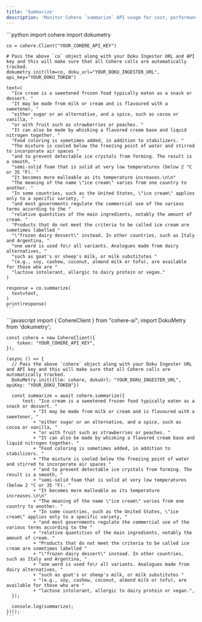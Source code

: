 ```yaml
---
title: 'Summarize'
description: 'Monitor Cohere `summarize` API usage for cost, performance & user interactions'
---
```


<Tabs>
  <Tab title="Python">
    ```python
    import cohere
    import dokumetry

    co = cohere.Client("YOUR_COHERE_API_KEY")

    # Pass the above `co` object along with your Doku Ingester URL and API key and this will make sure that all Cohere calls are automatically tracked.
    dokumetry.init(llm=co, doku_url="YOUR_DOKU_INGESTER_URL", api_key="YOUR_DOKU_TOKEN")

    text=(
      "Ice cream is a sweetened frozen food typically eaten as a snack or dessert. "
      "It may be made from milk or cream and is flavoured with a sweetener, "
      "either sugar or an alternative, and a spice, such as cocoa or vanilla, "
      "or with fruit such as strawberries or peaches. "
      "It can also be made by whisking a flavored cream base and liquid nitrogen together. "
      "Food coloring is sometimes added, in addition to stabilizers. "
      "The mixture is cooled below the freezing point of water and stirred to incorporate air spaces "
      "and to prevent detectable ice crystals from forming. The result is a smooth, "
      "semi-solid foam that is solid at very low temperatures (below 2 °C or 35 °F). "
      "It becomes more malleable as its temperature increases.\n\n"
      "The meaning of the name \"ice cream\" varies from one country to another. "
      "In some countries, such as the United States, \"ice cream\" applies only to a specific variety, "
      "and most governments regulate the commercial use of the various terms according to the "
      "relative quantities of the main ingredients, notably the amount of cream. "
      "Products that do not meet the criteria to be called ice cream are sometimes labelled "
      "\"frozen dairy dessert\" instead. In other countries, such as Italy and Argentina, "
      "one word is used fo\r all variants. Analogues made from dairy alternatives, "
      "such as goat's or sheep's milk, or milk substitutes "
      "(e.g., soy, cashew, coconut, almond milk or tofu), are available for those who are "
      "lactose intolerant, allergic to dairy protein or vegan."
    )

    response = co.summarize(
      text=text,
    )
    print(response)
    ```
  </Tab>
  <Tab title="Javascript">
    ```javascript
    import { CohereClient } from "cohere-ai";
    import DokuMetry from 'dokumetry';

    const cohere = new CohereClient({
        token: "YOUR_COHERE_API_KEY",
    });

    (async () => {
      // Pass the above `cohere` object along with your Doku Ingester URL and API key and this will make sure that all Cohere calls are automatically tracked.
      DokuMetry.init({llm: cohere, dokuUrl: "YOUR_DOKU_INGESTER_URL", apiKey: "YOUR_DOKU_TOKEN"})

      const summarize = await cohere.summarize({
          text: "Ice cream is a sweetened frozen food typically eaten as a snack or dessert. "
              + "It may be made from milk or cream and is flavoured with a sweetener, "
              + "either sugar or an alternative, and a spice, such as cocoa or vanilla, "
              + "or with fruit such as strawberries or peaches. "
              + "It can also be made by whisking a flavored cream base and liquid nitrogen together. "
              + "Food coloring is sometimes added, in addition to stabilizers. "
              + "The mixture is cooled below the freezing point of water and stirred to incorporate air spaces "
              + "and to prevent detectable ice crystals from forming. The result is a smooth, "
              + "semi-solid foam that is solid at very low temperatures (below 2 °C or 35 °F). "
              + "It becomes more malleable as its temperature increases.\n\n"
              + "The meaning of the name \"ice cream\" varies from one country to another. "
              + "In some countries, such as the United States, \"ice cream\" applies only to a specific variety, "
              + "and most governments regulate the commercial use of the various terms according to the "
              + "relative quantities of the main ingredients, notably the amount of cream. "
              + "Products that do not meet the criteria to be called ice cream are sometimes labelled "
              + "\"frozen dairy dessert\" instead. In other countries, such as Italy and Argentina, "
              + "one word is used fo\r all variants. Analogues made from dairy alternatives, "
              + "such as goat's or sheep's milk, or milk substitutes "
              + "(e.g., soy, cashew, coconut, almond milk or tofu), are available for those who are "
              + "lactose intolerant, allergic to dairy protein or vegan.",
      });

      console.log(summarize);
    })();
    ```
  </Tab>
</Tabs>
